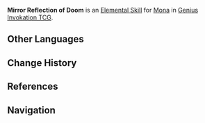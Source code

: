{{About|the Character Card Skill for [[Genius Invokation TCG]]|the Playable Character Talent|Mirror Reflection of Doom}}
{{Genius Invokation TCG Skill Infobox
|title      = Mirror Reflection of Doom
|image      = Mirror Reflection of Doom Character Card Skill.png
|type       = Elemental Skill
|character  = Mona
|element    = Hydro
|matching   = 3
|effect     = Deals 1 {{Color|Hydro DMG}}, summons 1 '''[[Reflection]]'''.<br /><br />'''Reflection'''<br />When your active character receives DMG: Decrease DMG taken by 1.<br /><u>Usage(s)</u>: 1. When the Usage is depleted, this card will not be discarded.<br />End Phase: Discard this card, deal 1 {{Color|Hydro DMG}}.
|order      = 2
}}
'''Mirror Reflection of Doom''' is an [[Character Card Elemental Skill|Elemental Skill]] for [[Mona (Character Card)|Mona]] in [[Genius Invokation TCG]].

==Other Languages==
{{Transclude|Mirror Reflection of Doom|Other Languages}}

==Change History==
{{Change History|3.3}}

==References==
{{Reflist}}

==Navigation==
{{Genius Invokation TCG Skill Navbox|Mona}}
